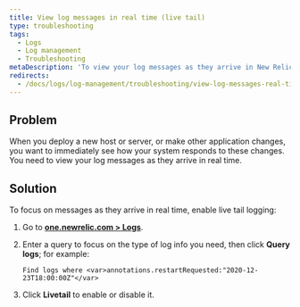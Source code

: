 ```yaml
---
title: View log messages in real time (live tail)
type: troubleshooting
tags:
  - Logs
  - Log management
  - Troubleshooting
metaDescription: 'To view your log messages as they arrive in New Relic One in real time, enable live tail logging.'
redirects:
  - /docs/logs/log-management/troubleshooting/view-log-messages-real-time-live-tail
---
```


## Problem

When you deploy a new host or server, or make other application changes, you want to immediately see how your system responds to these changes. You need to view your log messages as they arrive in real time.

## Solution

To focus on messages as they arrive in real time, enable live tail logging:

1. Go to **[one.newrelic.com > Logs](https://one.newrelic.com)**.
2. Enter a query to focus on the type of log info you need, then click **Query logs**; for example:

   ```
   Find logs where <var>annotations.restartRequested:"2020-12-23T18:00:00Z"</var>
   ```
3. Click **Livetail** to enable <Icon name='fe-play-circle' /> or disable <Icon name='fe-pause-circle' /> it.
